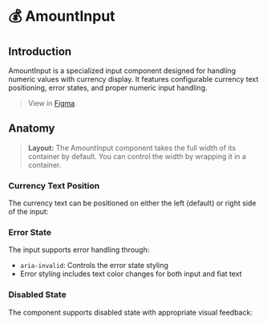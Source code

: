 
<Meta title="Text Input/AmountInput/Overview/Docs" />

# 💰 AmountInput

## Introduction

AmountInput is a specialized input component designed for handling numeric values with currency display. It features configurable currency text positioning, error states, and proper numeric input handling.

> View in [Figma](https://www.figma.com/design/JxaLVMTWirCpU0rsbZ30k7/2.-Components-Library?node-id=6245-2067&m=dev).

## Anatomy

<Canvas of={AmountInputStories.Default} />
<Controls of={AmountInputStories.Default} />

> **Layout:** The AmountInput component takes the full width of its container by default. You can control the width by wrapping it in a container.

### Currency Text Position

The currency text can be positioned on either the left (default) or right side of the input:

<Canvas of={AmountInputStories.Default} />
<Canvas of={AmountInputStories.WithRightCurrency} />

### Error State

The input supports error handling through:

- `aria-invalid`: Controls the error state styling
- Error styling includes text color changes for both input and fiat text

<Canvas of={AmountInputStories.Error} />

### Disabled State

The component supports disabled state with appropriate visual feedback:

<Canvas of={AmountInputStories.Disabled} />
